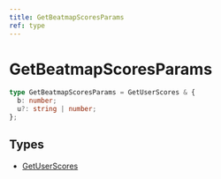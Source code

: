 ```yaml
---
title: GetBeatmapScoresParams
ref: type
---
```


# GetBeatmapScoresParams

```ts
type GetBeatmapScoresParams = GetUserScores & {
  b: number;
  u?: string | number;
};
```

## Types

- [GetUserScores](/references/get-user-scores)
